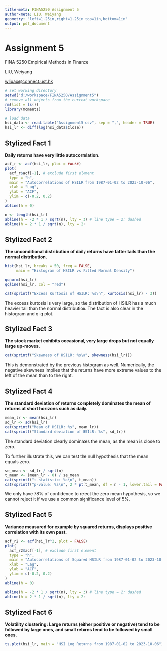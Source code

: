 ```yaml
---
title-meta: FINA5250 Assignment 5
author-meta: LIU, Weiyang
geometry: "left=1.25in,right=1.25in,top=1in,bottom=1in"
output: pdf_document
---
```


# Assignment 5
FINA 5250 Empirical Methods in Finance

LIU, Weiyang

[wliuax@connect.ust.hk](mailto:wliuax@connect.ust.hk)

```r
# set working directory
setwd("d:/workspace/FINA5250/Assignment5")
# remove all objects from the current workspace
rm(list = ls())
library(moments)
```

```r
# load data
hsi_data <- read.table("Assignment5.csv", sep = ",", header = TRUE)
hsi_lr <- diff(log(hsi_data$Close))
```

## Stylized Fact 1
**Daily returns have very little autocorrelation.**

```r
acf_r <- acf(hsi_lr, plot = FALSE)
plot(
  acf_r$acf[-1], # exclude first element
  type = "h",
  main = "Autocorrelations of HSILR from 1987-01-02 to 2023-10-06",
  xlab = "Lag",
  ylab = "ACF",
  ylim = c(-0.2, 0.2)
)
abline(h = 0)

n <- length(hsi_lr)
abline(h = -2 * 1 / sqrt(n), lty = 2) # line type = 2: dashed
abline(h = 2 * 1 / sqrt(n), lty = 2)
```

## Stylized Fact 2
**The unconditional distribution of daily returns have fatter tails than the normal distribution.**

```r
hist(hsi_lr, breaks = 50, freq = FALSE,
     main = "Histogram of HSILR vs Fitted Normal Density")
```
```r
qqnorm(hsi_lr)
qqline(hsi_lr, col = "red")

cat(sprintf("Excess Kurtosis of HSILR: %s\n", kurtosis(hsi_lr) - 3))
```

The excess kurtosis is very large, so the distribution of HSILR has a much heavier tail than the normal distribution. The fact is also clear in the histogram and q-q plot.

## Stylized Fact 3
**The stock market exhibits occasional, very large drops but not equally large up-moves.**

```r
cat(sprintf("Skewness of HSILR: %s\n", skewness(hsi_lr)))
```

This is demonstrated by the previous histogram as well. Numerically, the negative skewness implies that the returns have more extreme values to the left of the mean than to the right.

## Stylized Fact 4
**The standard deviation of returns completely dominates the mean of returns at short horizons such as daily.**

```r
mean_lr <- mean(hsi_lr)
sd_lr <- sd(hsi_lr)
cat(sprintf("Mean of HSILR: %s", mean_lr))
cat(sprintf("Standard deviation of HSILR: %s", sd_lr))
```
The standard deviation clearly dominates the mean, as the mean is close to zero.

To further illustrate this, we can test the null hypothesis that the mean equals zero.

```r
se_mean <- sd_lr / sqrt(n)
t_mean <- (mean_lr - 0) / se_mean
cat(sprintf("t-statistic: %s\n", t_mean))
cat(sprintf("p-value: %s\n", 2 * pt(t_mean, df = n - 1, lower.tail = FALSE)))
```

We only have 78\% of confidence to reject the zero mean hypothesis, so we cannot reject it if we use a common significance level of 5\%.

## Stylized Fact 5
**Variance measured for example by squared returns, displays positive correlation with its own past.**

```r
acf_r2 <- acf(hsi_lr^2, plot = FALSE)
plot(
  acf_r2$acf[-1], # exclude first element
  type = "h",
  main = "Autocorrelations of Squared HSILR from 1987-01-02 to 2023-10-06",
  xlab = "Lag",
  ylab = "ACF",
  ylim = c(-0.2, 0.2)
)
abline(h = 0)

abline(h = -2 * 1 / sqrt(n), lty = 2) # line type = 2: dashed
abline(h = 2 * 1 / sqrt(n), lty = 2)
```

## Stylized Fact 6
**Volatility clustering: Large returns (either positive or negative) tend to be followed by large ones, and small returns tend to be followed by small ones.**

```r
ts.plot(hsi_lr, main = "HSI Log Returns from 1987-01-02 to 2023-10-06")
```

